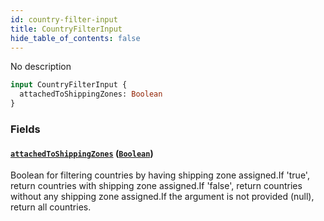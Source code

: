 ```yaml
---
id: country-filter-input
title: CountryFilterInput
hide_table_of_contents: false
---
```


No description

```graphql
input CountryFilterInput {
  attachedToShippingZones: Boolean
}
```

### Fields

#### [`attachedToShippingZones`](#) ([`Boolean`](../../../developer/api-reference/scalars/boolean))

Boolean for filtering countries by having shipping zone assigned.If 'true', return countries with shipping zone assigned.If 'false', return countries without any shipping zone assigned.If the argument is not provided (null), return all countries.
